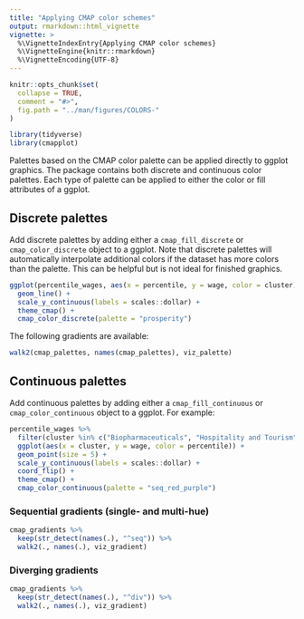 ```yaml
---
title: "Applying CMAP color schemes"
output: rmarkdown::html_vignette
vignette: >
  %\VignetteIndexEntry{Applying CMAP color schemes}
  %\VignetteEngine{knitr::rmarkdown}
  %\VignetteEncoding{UTF-8}
---
```


```r
knitr::opts_chunk$set(
  collapse = TRUE,
  comment = "#>",
  fig.path = "../man/figures/COLORS-"
)

library(tidyverse)
library(cmapplot)
```

Palettes based on the CMAP color palette can be applied directly to ggplot graphics. The package contains both discrete and continuous color palettes. Each type of palette can be applied to either the color or fill attributes of a ggplot.


## Discrete palettes

Add discrete palettes by adding either a `cmap_fill_discrete` or `cmap_color_discrete` object to a ggplot. Note that discrete palettes will automatically interpolate additional colors if the dataset has more colors than the palette. This can be helpful but is not ideal for finished graphics.

```r
ggplot(percentile_wages, aes(x = percentile, y = wage, color = cluster)) +
  geom_line() +
  scale_y_continuous(labels = scales::dollar) +
  theme_cmap() +
  cmap_color_discrete(palette = "prosperity")
```

The following gradients are available:

```r
walk2(cmap_palettes, names(cmap_palettes), viz_palette)
```


## Continuous palettes

Add continuous palettes by adding either a `cmap_fill_continuous` or `cmap_color_continuous` object to a ggplot. For example:

```r
percentile_wages %>%
  filter(cluster %in% c("Biopharmaceuticals", "Hospitality and Tourism", "Paper and Packaging")) %>%
  ggplot(aes(x = cluster, y = wage, color = percentile)) +
  geom_point(size = 5) +
  scale_y_continuous(labels = scales::dollar) +
  coord_flip() +
  theme_cmap() +
  cmap_color_continuous(palette = "seq_red_purple")
```

### Sequential gradients (single- and multi-hue)

```r
cmap_gradients %>%
  keep(str_detect(names(.), "^seq")) %>%
  walk2(., names(.), viz_gradient)
```

### Diverging gradients

```r
cmap_gradients %>%
  keep(str_detect(names(.), "^div")) %>%
  walk2(., names(.), viz_gradient)
```

